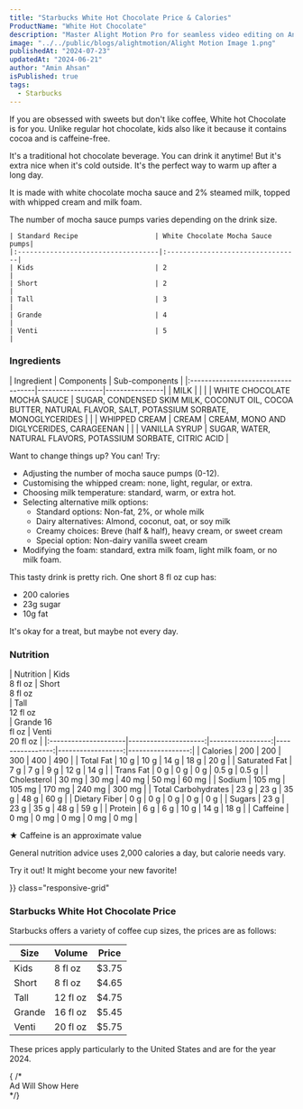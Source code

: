 ```yaml
---
title: "Starbucks White Hot Chocolate Price & Calories"
ProductName: "White Hot Chocolate"
description: "Master Alight Motion Pro for seamless video editing on Android, iOS, and Tablets with our ultimate guide, unlocking advanced features and elevating your skills in 2024!"
image: "../../public/blogs/alightmotion/Alight Motion Image 1.png"
publishedAt: "2024-07-23"
updatedAt: "2024-06-21"
author: "Amin Ahsan"
isPublished: true
tags:
  - Starbucks
---
```


If you are obsessed with sweets but don't like coffee, White hot Chocolate is for you. Unlike regular hot chocolate, kids also like it because it contains cocoa and is caffeine-free. 

It's a traditional hot chocolate beverage. You can drink it anytime! But it's extra nice when it's cold outside. It's the perfect way to warm up after a long day.

It is made with white chocolate mocha sauce and 2% steamed milk, topped with whipped cream and milk foam.

The number of mocha sauce pumps varies depending on the drink size.

    | Standard Recipe                   | White Chocolate Mocha Sauce pumps|
    |:-----------------------------------|:---------------------------------|
    | Kids                              | 2                                |
    | Short                             | 2                                |
    | Tall                              | 3                                |
    | Grande                            | 4                                |
    | Venti                             | 5                                |

### Ingredients

<div style={{ overflowX: "scroll", fontSize: "14px" }}>
  | Ingredient                         | Components       | Sub-components |
  |:-----------------------------------|------------------|----------------|
  | MILK                               |                  |                | 
  | WHITE CHOCOLATE MOCHA SAUCE        | SUGAR, CONDENSED SKIM MILK, COCONUT OIL, COCOA BUTTER, NATURAL FLAVOR, SALT, POTASSIUM SORBATE, MONOGLYCERIDES                 |                | 
  | WHIPPED CREAM                      | CREAM                 |   CREAM, MONO AND DIGLYCERIDES, CARAGEENAN             | 
  |                                    | VANILLA SYRUP         |  SUGAR, WATER, NATURAL FLAVORS, POTASSIUM SORBATE, CITRIC ACID  |
</div>

Want to change things up? You can! Try:
- Adjusting the number of mocha sauce pumps (0-12).
- Customising the whipped cream: none, light, regular, or extra.
- Choosing milk temperature: standard, warm, or extra hot.
- Selecting alternative milk options: 
    - Standard options: Non-fat, 2%, or whole milk
    - Dairy alternatives: Almond, coconut, oat, or soy milk
    - Creamy choices: Breve (half & half), heavy cream, or sweet cream
    - Special option: Non-dairy vanilla sweet cream
- Modifying the foam: standard, extra milk foam, light milk foam, or no milk foam.


This tasty drink is pretty rich. One short 8 fl oz cup has:
- 200 calories
- 23g sugar
- 10g fat

It's okay for a treat, but maybe not every day.

### Nutrition

<div className="table-container">
| <span style={{color: "black"}}>Nutrition</span>            | Kids<br/>8 fl oz     | Short<br/>8 fl oz<br/>  | Tall <br/>12 fl oz<br/> | Grande 16 <br/> fl oz | Venti <br/>20 fl oz |
|:---------------------|---------------------:|-----------------:|----------------:|------------------:|-----------------:|
| Calories             | 200                  | 200              | 300             | 400               | 490              |
| Total Fat            | 10 g                 | 10 g             | 14 g            | 18 g              | 20 g             |
| Saturated Fat        | 7 g                  | 7 g              | 9 g             | 12 g              | 14 g             |
| Trans Fat            | 0 g                  | 0 g              | 0 g             | 0.5 g             | 0.5 g            |
| Cholesterol          | 30 mg                | 30 mg            | 40 mg           | 50 mg             | 60 mg            |
| Sodium               | 105 mg               | 105 mg           | 170 mg          | 240 mg            | 300 mg           |
| Total Carbohydrates  | 23 g                 | 23 g             | 35 g            | 48 g              | 60 g             |
| Dietary Fiber        | 0 g                  | 0 g              | 0 g             | 0 g               | 0 g              |
| Sugars               | 23 g                 | 23 g             | 35 g            | 48 g              | 59 g             |
| Protein              | 6 g                  | 6 g              | 10 g            | 14 g              | 18 g             |
| Caffeine             | 0 mg                 | 0 mg             | 0 mg            | 0 mg              | 0 mg             |

</div>

<style jsx>{`
  .table-container {
    overflow-x: auto;
    position: relative;
  }
  .table-container table {
    border-collapse: collapse;
    width: 80%;
  }
  .table-container th,
  .table-container td {
    border: 1px solid #ddd;
    padding: 2px;
    min-width: 30px;
    font-size: 11px;
  }
  .table-container th:first-child,
  .table-container td:first-child {
    position: sticky;
    left: 0;
    background-color: white;
    z-index: 1;
  }
  @media (max-width: 768px) {
    .table-container th:not(:first-child),
    .table-container td:not(:first-child) {
      min-width: 50px;
    }
  }
`}</style>

★ Caffeine is an approximate value

General nutrition advice uses 2,000 calories a day, but calorie needs vary.

Try it out! It might become your new favorite! 

<style jsx>{`
  @media (min-width: 768px) {
    .responsive-grid {
      display: grid;
      grid-template-columns: 1fr 1fr;
    }
  }
`}</style>

<div
  style={{
    backgroundColor: "#cee3de",
    borderLeft: "3px solid #0c7556",
    padding: "30px",
    display: "grid",
        height: "fit-content",

  }}
  class="responsive-grid"
>
  <div >
    <h3>Starbucks White Hot Chocolate Price</h3>
    <p>
      Starbucks offers a variety of coffee cup sizes, the prices are as follows:
    </p>
    <table
      style={{
        backgroundColor: "white",
        width: "100%",
        padding: "50px",
        borderCollapse: "collapse",
        borderRadius: "13px",
      }}
    >
      <thead>
        <tr>
          <th style={{ padding: "8px 24px", textAlign: "left" }}>Size</th>
          <th style={{ padding: "8px 24px", textAlign: "left" }}>Volume</th>
          <th style={{ padding: "8px 24px", textAlign: "left" }}>Price</th>
        </tr>
      </thead>
      <tbody>
        <tr>
          <td style={{ padding: "8px 24px", textAlign: "left" }}>Kids</td>
          <td style={{ padding: "8px 24px", textAlign: "left" }}>8 fl oz</td>
          <td style={{ padding: "8px 24px", textAlign: "left" }}>$3.75</td>
        </tr>
        <tr>
          <td style={{ padding: "8px 24px", textAlign: "left" }}>Short</td>
          <td style={{ padding: "8px 24px", textAlign: "left" }}>8 fl oz</td>
          <td style={{ padding: "8px 24px", textAlign: "left" }}>$4.65</td>
        </tr>
        <tr>
          <td style={{ padding: "8px 24px", textAlign: "left" }}>Tall</td>
          <td style={{ padding: "8px 24px", textAlign: "left" }}>12 fl oz</td>
          <td style={{ padding: "8px 24px", textAlign: "left" }}>$4.75</td>
        </tr>
        <tr>
          <td style={{ padding: "8px 24px", textAlign: "left" }}>Grande</td>
          <td style={{ padding: "8px 24px", textAlign: "left" }}>16 fl oz</td>
          <td style={{ padding: "8px 24px", textAlign: "left" }}>$5.45</td>
        </tr>
        <tr>
          <td style={{ padding: "8px 24px", textAlign: "left" }}>Venti</td>
          <td style={{ padding: "8px 24px", textAlign: "left" }}>20 fl oz</td>
          <td style={{ padding: "8px 24px", textAlign: "left" }}>$5.75</td>
        </tr>
      </tbody>
    </table>
    <p>
      These prices apply particularly to the United States and are for the year
      2024.
    </p>
  </div>
  {  /* <div>Ad Will Show Here</div> */}
  <div></div>
</div>
